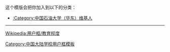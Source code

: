 {{Userbox
  |border-c = #AAAA00
  |border-s = 1
  |id-c     = #fff
  |id-s     = 
  |id-fc    = #000
  |info-c   = #5DA9DD
  |info-s   = 9
  |info-fc  = #fff
  |id       = [[File:创造太阳 黄岛.jpg|x45px]]
  |info     = 这个用户是'''[[中国石油大学（华东）|<span style="color: white;" class="org">中国石油大学（华东）</span>]]'''的校友、学生或老师。
}}
<includeonly>[[Category:中国石油大学（华东）维基人|{{PAGENAME}}]]</includeonly>
<noinclude>
<div style="clear:both">
这个模版会把你加入到以下的分类：
*[[:Category:中国石油大学（华东）维基人]]
----
[[Wikipedia:用户框/教育程度]]
{{UF-hcard-part}}
[[Category:中国大陆学校用户框模板]]
</noinclude>